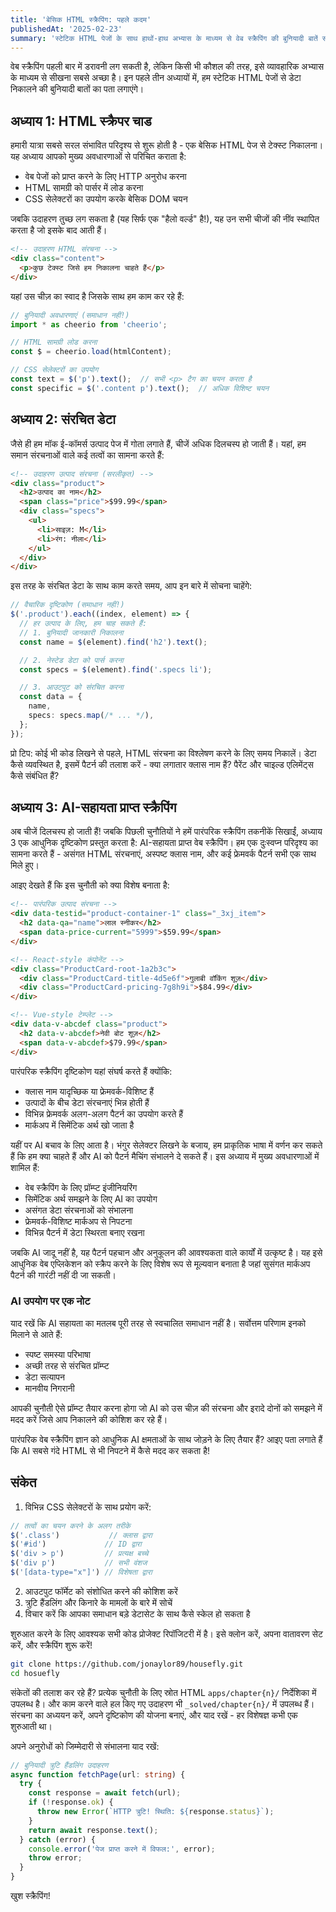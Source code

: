 ```yaml
---
title: 'बेसिक HTML स्क्रैपिंग: पहले कदम'
publishedAt: '2025-02-23'
summary: 'स्टेटिक HTML पेजों के साथ हाथों-हाथ अभ्यास के माध्यम से वेब स्क्रैपिंग की बुनियादी बातें सीखें'
---
```


वेब स्क्रैपिंग पहली बार में डरावनी लग सकती है, लेकिन किसी भी कौशल की तरह, इसे व्यावहारिक अभ्यास के माध्यम से सीखना सबसे अच्छा है। इन पहले तीन अध्यायों में, हम स्टेटिक HTML पेजों से डेटा निकालने की बुनियादी बातों का पता लगाएंगे।

## अध्याय 1: HTML स्क्रैपर चाड

हमारी यात्रा सबसे सरल संभावित परिदृश्य से शुरू होती है - एक बेसिक HTML पेज से टेक्स्ट निकालना। यह अध्याय आपको मुख्य अवधारणाओं से परिचित कराता है:

- वेब पेजों को प्राप्त करने के लिए HTTP अनुरोध करना
- HTML सामग्री को पार्सर में लोड करना
- CSS सेलेक्टरों का उपयोग करके बेसिक DOM चयन

जबकि उदाहरण तुच्छ लग सकता है (यह सिर्फ एक "हैलो वर्ल्ड" है!), यह उन सभी चीजों की नींव स्थापित करता है जो इसके बाद आती हैं।

```html
<!-- उदाहरण HTML संरचना -->
<div class="content">
  <p>कुछ टेक्स्ट जिसे हम निकालना चाहते हैं</p>
</div>
```

यहां उस चीज़ का स्वाद है जिसके साथ हम काम कर रहे हैं:

```typescript
// बुनियादी अवधारणाएं (समाधान नहीं!)
import * as cheerio from 'cheerio';

// HTML सामग्री लोड करना
const $ = cheerio.load(htmlContent);

// CSS सेलेक्टरों का उपयोग
const text = $('p').text();  // सभी <p> टैग का चयन करता है
const specific = $('.content p').text();  // अधिक विशिष्ट चयन
```

## अध्याय 2: संरचित डेटा

जैसे ही हम मॉक ई-कॉमर्स उत्पाद पेज में गोता लगाते हैं, चीजें अधिक दिलचस्प हो जाती हैं। यहां, हम समान संरचनाओं वाले कई तत्वों का सामना करते हैं:

```html
<!-- उदाहरण उत्पाद संरचना (सरलीकृत) -->
<div class="product">
  <h2>उत्पाद का नाम</h2>
  <span class="price">$99.99</span>
  <div class="specs">
    <ul>
      <li>साइज़: M</li>
      <li>रंग: नीला</li>
    </ul>
  </div>
</div>
```

इस तरह के संरचित डेटा के साथ काम करते समय, आप इन बारे में सोचना चाहेंगे:

```typescript
// वैचारिक दृष्टिकोण (समाधान नहीं!)
$('.product').each((index, element) => {
  // हर उत्पाद के लिए, हम चाह सकते हैं:
  // 1. बुनियादी जानकारी निकालना
  const name = $(element).find('h2').text();

  // 2. नेस्टेड डेटा को पार्स करना
  const specs = $(element).find('.specs li');

  // 3. आउटपुट को संरचित करना
  const data = {
    name,
    specs: specs.map(/* ... */),
  };
});
```

प्रो टिप: कोई भी कोड लिखने से पहले, HTML संरचना का विश्लेषण करने के लिए समय निकालें। डेटा कैसे व्यवस्थित है, इसमें पैटर्न की तलाश करें - क्या लगातार क्लास नाम हैं? पैरेंट और चाइल्ड एलिमेंट्स कैसे संबंधित हैं?


## अध्याय 3: AI-सहायता प्राप्त स्क्रैपिंग

अब चीजें दिलचस्प हो जाती हैं! जबकि पिछली चुनौतियों ने हमें पारंपरिक स्क्रैपिंग तकनीकें सिखाईं, अध्याय 3 एक आधुनिक दृष्टिकोण प्रस्तुत करता है: AI-सहायता प्राप्त वेब स्क्रैपिंग। हम एक दुःस्वप्न परिदृश्य का सामना करते हैं - असंगत HTML संरचनाएं, अस्पष्ट क्लास नाम, और कई फ्रेमवर्क पैटर्न सभी एक साथ मिले हुए।

आइए देखते हैं कि इस चुनौती को क्या विशेष बनाता है:

```html
<!-- पारंपरिक उत्पाद संरचना -->
<div data-testid="product-container-1" class="_3xj_item">
  <h2 data-qa="name">लाल स्नीकर</h2>
  <span data-price-current="5999">$59.99</span>
</div>

<!-- React-style कंपोनेंट -->
<div class="ProductCard-root-1a2b3c">
  <div class="ProductCard-title-4d5e6f">गुलाबी वॉकिंग शूज़</div>
  <div class="ProductCard-pricing-7g8h9i">$84.99</div>
</div>

<!-- Vue-style टेम्प्लेट -->
<div data-v-abcdef class="product">
  <h2 data-v-abcdef>नेवी बोट शूज़</h2>
  <span data-v-abcdef>$79.99</span>
</div>
```

पारंपरिक स्क्रैपिंग दृष्टिकोण यहां संघर्ष करते हैं क्योंकि:
- क्लास नाम यादृच्छिक या फ्रेमवर्क-विशिष्ट हैं
- उत्पादों के बीच डेटा संरचनाएं भिन्न होती हैं
- विभिन्न फ्रेमवर्क अलग-अलग पैटर्न का उपयोग करते हैं
- मार्कअप में सिमेंटिक अर्थ खो जाता है

यहीं पर AI बचाव के लिए आता है। भंगुर सेलेक्टर लिखने के बजाय, हम प्राकृतिक भाषा में वर्णन कर सकते हैं कि हम क्या चाहते हैं और AI को पैटर्न मैचिंग संभालने दे सकते हैं। इस अध्याय में मुख्य अवधारणाओं में शामिल हैं:

- वेब स्क्रैपिंग के लिए प्रॉम्प्ट इंजीनियरिंग
- सिमेंटिक अर्थ समझने के लिए AI का उपयोग
- असंगत डेटा संरचनाओं को संभालना
- फ्रेमवर्क-विशिष्ट मार्कअप से निपटना
- विभिन्न पैटर्न में डेटा स्थिरता बनाए रखना

जबकि AI जादू नहीं है, यह पैटर्न पहचान और अनुकूलन की आवश्यकता वाले कार्यों में उत्कृष्ट है। यह इसे आधुनिक वेब एप्लिकेशन को स्क्रैप करने के लिए विशेष रूप से मूल्यवान बनाता है जहां सुसंगत मार्कअप पैटर्न की गारंटी नहीं दी जा सकती।

### AI उपयोग पर एक नोट

याद रखें कि AI सहायता का मतलब पूरी तरह से स्वचालित समाधान नहीं है। सर्वोत्तम परिणाम इनको मिलाने से आते हैं:
- स्पष्ट समस्या परिभाषा
- अच्छी तरह से संरचित प्रॉम्प्ट
- डेटा सत्यापन
- मानवीय निगरानी

आपकी चुनौती ऐसे प्रॉम्प्ट तैयार करना होगा जो AI को उस चीज़ की संरचना और इरादे दोनों को समझने में मदद करें जिसे आप निकालने की कोशिश कर रहे हैं।

पारंपरिक वेब स्क्रैपिंग ज्ञान को आधुनिक AI क्षमताओं के साथ जोड़ने के लिए तैयार हैं? आइए पता लगाते हैं कि AI सबसे गंदे HTML से भी निपटने में कैसे मदद कर सकता है!

## संकेत

1. विभिन्न CSS सेलेक्टरों के साथ प्रयोग करें:
```typescript
// तत्वों का चयन करने के अलग तरीके
$('.class')           // क्लास द्वारा
$('#id')             // ID द्वारा
$('div > p')         // प्रत्यक्ष बच्चे
$('div p')           // सभी वंशज
$('[data-type="x"]') // विशेषता द्वारा
```

2. आउटपुट फॉर्मेट को संशोधित करने की कोशिश करें
3. त्रुटि हैंडलिंग और किनारे के मामलों के बारे में सोचें
4. विचार करें कि आपका समाधान बड़े डेटासेट के साथ कैसे स्केल हो सकता है

शुरुआत करने के लिए आवश्यक सभी कोड प्रोजेक्ट रिपॉजिटरी में है। इसे क्लोन करें, अपना वातावरण सेट करें, और स्क्रैपिंग शुरू करें!

```sh
git clone https://github.com/jonaylor89/housefly.git
cd hosuefly
```

संकेतों की तलाश कर रहे हैं? प्रत्येक चुनौती के लिए स्रोत HTML `apps/chapter{n}/` निर्देशिका में उपलब्ध है। और काम करने वाले हल किए गए उदाहरण भी `_solved/chapter{n}/` में उपलब्ध हैं। संरचना का अध्ययन करें, अपने दृष्टिकोण की योजना बनाएं, और याद रखें - हर विशेषज्ञ कभी एक शुरुआती था।

अपने अनुरोधों को जिम्मेदारी से संभालना याद रखें:
```typescript
// बुनियादी त्रुटि हैंडलिंग उदाहरण
async function fetchPage(url: string) {
  try {
    const response = await fetch(url);
    if (!response.ok) {
      throw new Error(`HTTP त्रुटि! स्थिति: ${response.status}`);
    }
    return await response.text();
  } catch (error) {
    console.error('पेज प्राप्त करने में विफल:', error);
    throw error;
  }
}
```

खुश स्क्रैपिंग!